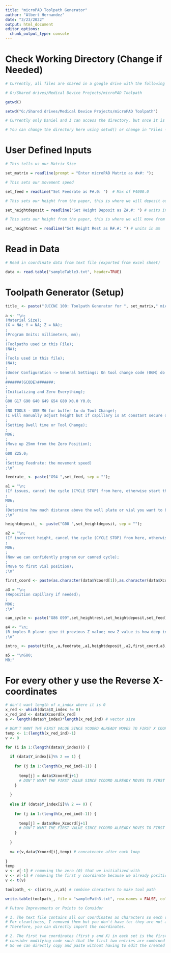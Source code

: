 ---
title: "microPAD Toolpath Generator"
author: "Albert Hernandez"
date: "3/23/2022"
output: html_document
editor_options: 
  chunk_output_type: console
---

# Check Working Directory (Change if Needed)
```{r}

# Currently, all files are shared in a google drive with the following path:

# G:/Shared drives/Medical Device Projects/microPAD Toolpath

getwd()

setwd("G:/Shared drives/Medical Device Projects/microPAD Toolpath")

# Currently only Daniel and I can access the directory, but once it is uploaded on Github, you can download and put the files anywhere you want

# You can change the directory here using setwd() or change in "Files -> More -> set as working directory" in Bottom Right box 

```
# User Defined Inputs
```{r}

# This tells us our Matrix Size

set_matrix = readline(prompt = "Enter microPAD Matrix as #x#: ");
```


```{r}

# This sets our movement speed

set_feed = readline("Set Feedrate as F#.0: ")  # Max of F4000.0
```

```{r}

# This sets our height from the paper, this is where we will deposit our droplet

set_heightdeposit = readline("Set Height Deposit as Z#.#: ") # units in mm
```

```{r}

# This sets our height from the paper, this is where we will move from one well to another

set_heightrest = readline("Set Height Rest as R#.#: ") # units in mm
```

# Read in Data
```{r}

# Read in coordinate data from text file (exported from excel sheet)

data <- read.table("sampleTable3.txt", header=TRUE)

```

# Toolpath Generator (Setup)
```{r}

title_ <- paste("(UCCNC 100: Toolpath Generator for ", set_matrix," microPAD)", sep = ""); 
  
a <- "\n;
(Material Size);
(X = NA; Y = NA; Z = NA);
;
(Program Units: millimeters, mm);
;
(Toolpaths used in this File);
(NA);
;
(Tools used in this file);
(NA);
;
(Under Configuration -> General Settings: On tool change code (06M) do the following: Set to Stop spindle and wait for cycle START)
;
#######(GCODE)#######;
;
(Initializing and Zero Everything);
;
G00 G17 G90 G40 G49 G54 G80 X0.0 Y0.0; 
;
(NO TOOLS - USE M6 for buffer to do Tool Change);
(I will manually adjust height but if capillary is at constant secure distance, we can program offset as if it were a tool using 43G);
;
(Setting Dwell time or Tool Change);
;
M06;
;
(Move up 25mm from the Zero Position);
;
G00 Z25.0; 
;
(Setting Feedrate: the movement speed)
;\n"

feedrate_ <- paste("G94 ",set_feed, sep = ""); 

a1 = "\n;
(If issues, cancel the cycle (CYCLE STOP) from here, otherwise start the cycle (CYCLE START))
;
M06;
;
(Determine how much distance above the well plate or vial you want to be positioned, this will be our default height to return to); 
;\n"

heightdeposit_ <- paste("G00 ",set_heightdeposit, sep = ""); 

a2 = "\n;
(If incorrect height, cancel the cycle (CYCLE STOP) from here, otherwise start the cycle (CYCLE START));
;
M06;
;
(Now we can confidently program our canned cycle);
;
(Move to first vial position);
;\n"

first_coord <- paste(as.character(data$Ycoord[1]),as.character(data$Xcoord[1]))

a3 = "\n;
(Reposition capillary if needed); 
;
M06;
;\n"

can_cycle <- paste("G86 G99",set_heightrest,set_heightdeposit,set_feed)

a4 <- "\n;
(R imples R plane: give it previous Z value; new Z value is how deep into vial/well plate it will go);
;\n"

intro_ <- paste(title_,a,feedrate_,a1,heightdeposit_,a2,first_coord,a3,can_cycle,a4)

a5 = "\nG80;
M0;"

```

# For every other y use the Reverse X-coordinates
```{r}

# don't want length of x_index where it is 0
x_red <- which(data$X_index != 0)
x_red_ind <- data$Xcoord[x_red]
a <- length(data$Y_index)*length(x_red_ind) # vector size

# DON'T WANT THE FIRST VALUE SINCE YCOORD ALREADY MOVES TO FIRST X COORD
temp <- 1:(length(x_red_ind)-1)
v <- 0

for (i in 1:(length(data$Y_index))) {
  
  if (data$Y_index[i]%% 2 == 1) {
    
    for (j in 1:(length(x_red_ind)-1)) {
    
      temp[j] = data$Xcoord[j+1]
      # DON'T WANT THE FIRST VALUE SINCE YCOORD ALREADY MOVES TO FIRST X COORD
    }
    
  }
  
  else if (data$Y_index[i]%% 2 == 0) {
    
    for (j in 1:(length(x_red_ind)-1)) {
    
      temp[j] = data$Rev_Xcoord[j+1]
      # DON'T WANT THE FIRST VALUE SINCE YCOORD ALREADY MOVES TO FIRST X COORD
    }
    
  }
  
  v= c(v,data$Ycoord[i],temp) # concatenate after each loop
  
}
temp
v <- v[-1] # removing the zero (0) that we initialized with
v <- v[-1] # removing the first y coordinate because we already positioned it to the first well
v <- t(v)

toolpath_ <- c(intro_,v,a5) # combine characters to make tool path

write.table(toolpath_, file = "samplePath3.txt", row.names = FALSE, col.names = FALSE) # export toolpath as text file

# Future Improvements or Points to Consider

# 1. The text file contains all our coordinates as characters so each value is surrounded by quotations ""
# For cleanliness, I removed them but you don't have to: they are not a recognized symbol so UCCNC ignores them,
# Therefore, you can directly import the coordinates. 

# 2. The first two coordinates (first y and X) in each set is the first position of our row, so 
# consider modifying code such that the first two entries are combined as one character when exporting
# So we can directly copy and paste without having to edit the created text file

```